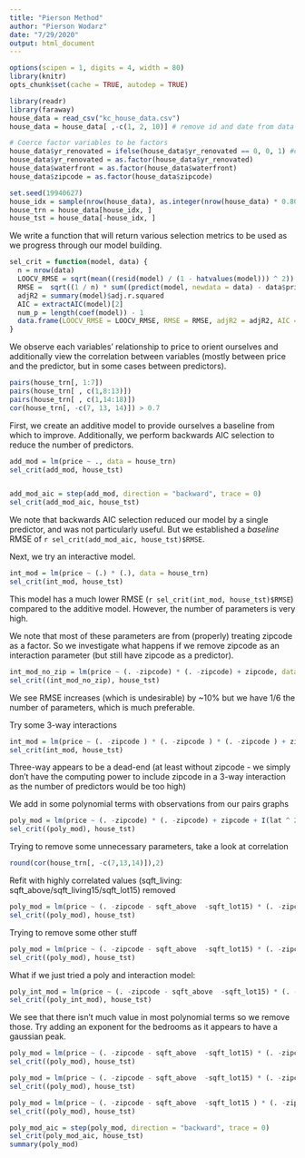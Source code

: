 ```yaml
---
title: "Pierson Method"
author: "Pierson Wodarz"
date: "7/29/2020"
output: html_document
---
```


```r
options(scipen = 1, digits = 4, width = 80)
library(knitr)
opts_chunk$set(cache = TRUE, autodep = TRUE)
```


```r
library(readr)
library(faraway)
house_data = read_csv("kc_house_data.csv")
house_data = house_data[ ,-c(1, 2, 10)] # remove id and date from data frame as these are not relevant and view (since someone looking to buy a house may not have the information of number of views on a home)

# Coerce factor variables to be factors
house_data$yr_renovated = ifelse(house_data$yr_renovated == 0, 0, 1) #change yr_rennovated to boolean data type
house_data$yr_renovated = as.factor(house_data$yr_renovated)
house_data$waterfront = as.factor(house_data$waterfront)
house_data$zipcode = as.factor(house_data$zipcode)

set.seed(19940627)
house_idx = sample(nrow(house_data), as.integer(nrow(house_data) * 0.80))
house_trn = house_data[house_idx, ]
house_tst = house_data[-house_idx, ]
```

We write a function that will return various selection metrics to be used as we progress through our model building.
```r
sel_crit = function(model, data) {
  n = nrow(data)
  LOOCV_RMSE = sqrt(mean((resid(model) / (1 - hatvalues(model))) ^ 2))
  RMSE =  sqrt((1 / n) * sum((predict(model, newdata = data) - data$price) ^ 2))
  adjR2 = summary(model)$adj.r.squared
  AIC = extractAIC(model)[2]
  num_p = length(coef(model)) - 1
  data.frame(LOOCV_RMSE = LOOCV_RMSE, RMSE = RMSE, adjR2 = adjR2, AIC = AIC, num_p = num_p)
}
```


We observe each variables' relationship to price to orient ourselves and additionally view the correlation between variables (mostly between price and the predictor, but in some cases between predictors).
```r
pairs(house_trn[, 1:7])
pairs(house_trn[ , c(1,8:13)])
pairs(house_trn[ , c(1,14:18)])
cor(house_trn[, -c(7, 13, 14)]) > 0.7
```

First, we create an additive model to provide ourselves a baseline from which to improve. Additionally, we perform backwards AIC selection to reduce the number of predictors.

```r
add_mod = lm(price ~ ., data = house_trn)
sel_crit(add_mod, house_tst)


add_mod_aic = step(add_mod, direction = "backward", trace = 0)
sel_crit(add_mod_aic, house_tst)

```

We note that backwards AIC selection reduced our model by a single predictor, and was not particularly useful. But we established a *baseline* RMSE of `r sel_crit(add_mod_aic, house_tst)$RMSE`.

Next, we try an interactive model. 

```r
int_mod = lm(price ~ (.) * (.), data = house_trn)
sel_crit(int_mod, house_tst)
```

This model has a much lower RMSE (`r sel_crit(int_mod, house_tst)$RMSE`) compared to the additive model. However, the number of parameters is very high. 

We note that most of these parameters are from (properly) treating zipcode as a factor. So we investigate what happens if we remove zipcode as an interaction parameter (but still have zipcode as a predictor).
```r
int_mod_no_zip = lm(price ~ (. -zipcode) * (. -zipcode) + zipcode, data = house_trn)
sel_crit((int_mod_no_zip), house_tst)
```

We see RMSE increases (which is undesirable) by ~10% but we have 1/6 the number of parameters, which is much preferable.

Try some 3-way interactions
```r
int_mod = lm(price ~ (. -zipcode ) * (. -zipcode ) * (. -zipcode ) + zipcode, data = house_trn)
sel_crit(int_mod, house_tst)
```
Three-way appears to be a dead-end (at least without zipcode - we simply don't have the computing power to include zipcode in a 3-way interaction as the number of predictors would be too high)

We add in some polynomial terms with observations from our pairs graphs
```r
poly_mod = lm(price ~ (. -zipcode) * (. -zipcode) + zipcode + I(lat ^ 2) + I(1 / long) + I(bedrooms ^ 2) + I(bathrooms ^ 2) + I(sqft_living ^ 2) + I(1 / sqft_lot) + I(grade ^ 2) + log(condition) + I(sqft_above ^ 2), data = house_trn)
sel_crit((poly_mod), house_tst)
```


Trying to remove some unnecessary parameters, take a look at correlation
```r
round(cor(house_trn[, -c(7,13,14)]),2)
```
Refit with highly correlated values (sqft_living: sqft_above/sqft_living15/sqft_lot15) removed
```r
poly_mod = lm(price ~ (. -zipcode - sqft_above  -sqft_lot15) * (. -zipcode - sqft_above  -sqft_lot15) + zipcode + I(lat ^ 2) + I(1 / long) + I(bedrooms ^ 2) + I(bathrooms ^ 2) + I(sqft_living ^ 2) + I(1 / sqft_lot) + log(condition), data = house_trn)
sel_crit((poly_mod), house_tst)
```

Trying to remove some other stuff
```r
poly_mod = lm(price ~ (. -zipcode - sqft_above  -sqft_lot15) * (. -zipcode - sqft_above  -sqft_lot15) + zipcode + I(lat ^ 2) +  I(bedrooms ^ 2)  , data = house_trn)
sel_crit((poly_mod), house_tst)
```

What if we just tried a poly and interaction model:
```r
poly_int_mod = lm(price ~ (. -zipcode - sqft_above  -sqft_lot15) * (. -zipcode - sqft_above  -sqft_lot15) + zipcode + ((. -zipcode -sqft_above  -sqft_lot15)^2),  data = house_trn)
sel_crit((poly_int_mod), house_tst)
```

We see that there isn't much value in most polynomial terms so we remove those. Try adding an exponent for the bedrooms as it appears to have a gaussian peak. 
```r
poly_mod = lm(price ~ (. -zipcode - sqft_above  -sqft_lot15) * (. -zipcode - sqft_above  -sqft_lot15) + zipcode + I(lat ^ 2) +  I(bedrooms ^ 2)  + exp(bedrooms), data = house_trn)
sel_crit((poly_mod), house_tst)
```


```r
poly_mod = lm(price ~ (. -zipcode - sqft_above  -sqft_lot15) * (. -zipcode - sqft_above  -sqft_lot15) + zipcode + I(lat ^ 2) +  I(bedrooms ^ 2)  + exp(bedrooms) + I(sqft_lot ^ -1), data = house_trn)
sel_crit((poly_mod), house_tst)
```

```r
poly_mod = lm(price ~ (. -zipcode - sqft_above  -sqft_lot15 ) * (. -zipcode - sqft_above  -sqft_lot15 ) + zipcode + I(lat ^ 2) +  I(bedrooms ^ 2)  + exp(bedrooms) + I(sqft_lot ^ -1) + exp(condition), data = house_trn)
sel_crit((poly_mod), house_tst)
```

```r
poly_mod_aic = step(poly_mod, direction = "backward", trace = 0)
sel_crit(poly_mod_aic, house_tst)
summary(poly_mod)
```



